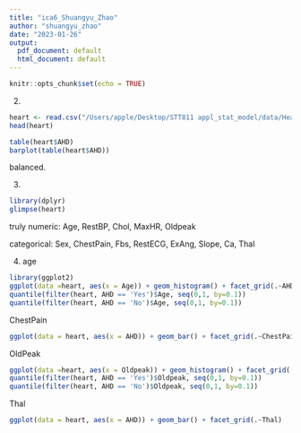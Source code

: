 ```yaml
---
title: "ica6_Shuangyu_Zhao"
author: "shuangyu_zhao"
date: "2023-01-26"
output:
  pdf_document: default
  html_document: default
---
```


```r
knitr::opts_chunk$set(echo = TRUE)
```

2.
```r
heart <- read.csv("/Users/apple/Desktop/STT811 appl_stat_model/data/Heart.csv")
head(heart)
```
```r
table(heart$AHD)
barplot(table(heart$AHD))
```
balanced.


3.
```r
library(dplyr)
glimpse(heart)
```
truly numeric: Age, RestBP, Chol, MaxHR, Oldpeak

categorical: Sex, ChestPain, Fbs, RestECG, ExAng, Slope, Ca, Thal


4.
age
```r
library(ggplot2)
ggplot(data =heart, aes(x = Age)) + geom_histogram() + facet_grid(.~AHD)
quantile(filter(heart, AHD == 'Yes')$Age, seq(0,1, by=0.1))
quantile(filter(heart, AHD == 'No')$Age, seq(0,1, by=0.1))

```
ChestPain
```r
ggplot(data = heart, aes(x = AHD)) + geom_bar() + facet_grid(.~ChestPain)
```

OldPeak
```r
ggplot(data =heart, aes(x = Oldpeak)) + geom_histogram() + facet_grid(.~AHD)
quantile(filter(heart, AHD == 'Yes')$Oldpeak, seq(0,1, by=0.1))
quantile(filter(heart, AHD == 'No')$Oldpeak, seq(0,1, by=0.1))
```

Thal
```r
ggplot(data = heart, aes(x = AHD)) + geom_bar() + facet_grid(.~Thal)
```





